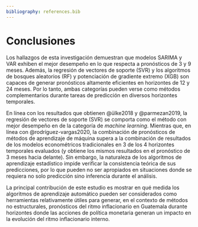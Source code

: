 ```yaml
---
bibliography: references.bib
---
```


# Conclusiones

Los hallazgos de esta investigación demuestran que modelos SARIMA y VAR exhiben el mejor desempeño en lo que respecta a pronósticos de 3 y 9 meses. Además, la regresión de vectores de soporte (SVR) y los algoritmos de bosques aleatorios (RF) y potenciación de gradiente extremo (XGB) son capaces de generar pronósticos altamente eficientes en horizontes de 12 y 24 meses. Por lo tanto, ambas categorías pueden verse como métodos complementarios durante tareas de predicción en diversos horizontes temporales.

En línea con los resultados que obtienen @ülke2018 y @parmezan2019, la regresión de vectores de soporte (SVR) se comporta como el método con mejor desempeño en de la categoría de *machine learning*. Mientras que, en línea con @rodríguez-vargas2020, la combinación de pronósticos de métodos de aprendizaje de máquina supera a la combinación de resultados de los modelos econométricos tradicionales en 3 de los 4 horizontes temporales evaluados (y obtiene los mismos resultados en el pronóstico de 3 meses hacia delante). Sin embargo, la naturaleza de los algoritmos de aprendizaje estadístico impide verificar la consistencia teórica de sus predicciones, por lo que pueden no ser apropiados en situaciones donde se requiera no solo predicción sino inferencia durante el análisis.

La principal contribución de este estudio es mostrar en qué medida los algoritmos de aprendizaje automático pueden ser considerados como herramientas relativamente útiles para generar, en el contexto de métodos no estructurales, pronósticos del ritmo inflacionario en Guatemala durante horizontes donde las acciones de política monetaria generan un impacto en la evolución del ritmo inflacionario interno.
